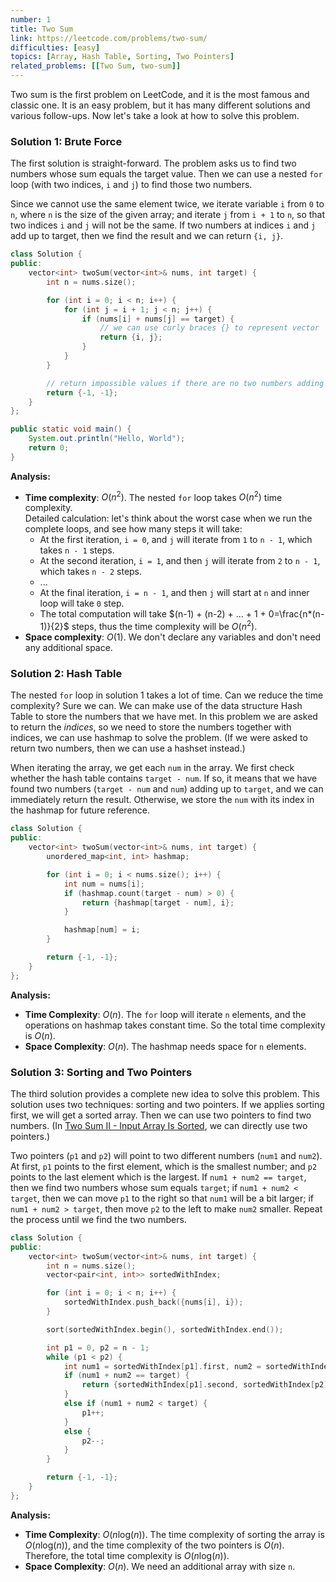 ```yaml
---
number: 1
title: Two Sum
link: https://leetcode.com/problems/two-sum/
difficulties: [easy]
topics: [Array, Hash Table, Sorting, Two Pointers]
related_problems: [[Two Sum, two-sum]]
---
```


Two sum is the first problem on LeetCode, and it is the most famous and classic one. It is an easy problem, but it has many different solutions and various follow-ups. Now let's take a look at how to solve this problem.

### Solution 1: Brute Force

The first solution is straight-forward. The problem asks us to find two numbers whose sum equals the target value. Then we can use a nested `for` loop (with two indices, `i` and `j`) to find those two numbers.

Since we cannot use the same element twice, we iterate variable `i` from `0` to `n`, where `n` is the size of the given array; and iterate `j` from `i + 1` to `n`, so that two indices `i` and `j` will not be the same. If two numbers at indices `i` and `j` add up to target, then we find the result and we can return `{i, j}`.

```cpp
class Solution {
public:
    vector<int> twoSum(vector<int>& nums, int target) {
        int n = nums.size();

        for (int i = 0; i < n; i++) {
            for (int j = i + 1; j < n; j++) {
                if (nums[i] + nums[j] == target) {
                    // we can use curly braces {} to represent vector
                    return {i, j};
                }
            }
        }

        // return impossible values if there are no two numbers adding up to target
        return {-1, -1};
    }
};
```

```java
public static void main() {
    System.out.println("Hello, World");
    return 0;
}
```

**Analysis:**

- **Time complexity**: $O(n^2)$. The nested `for` loop takes $O(n^2)$ time complexity.  
  Detailed calculation: let's think about the worst case when we run the complete loops, and see how many steps it will take:
  - At the first iteration, `i = 0`, and `j` will iterate from `1` to `n - 1`, which takes `n - 1` steps.
  - At the second iteration, `i = 1`, and then `j` will iterate from `2` to `n - 1`, which takes `n - 2` steps.
  - ...
  - At the final iteration, `i = n - 1`, and then `j` will start at `n` and inner loop will take `0` step.
  - The total computation will take $(n-1) + (n-2) + ... + 1 + 0=\frac{n*(n-1)}{2}$ steps, thus the time complexity will be $O(n^2)$.
- **Space complexity**: $O(1)$. We don't declare any variables and don't need any additional space.

### Solution 2: Hash Table

The nested `for` loop in solution 1 takes a lot of time. Can we reduce the time complexity? Sure we can. We can make use of the data structure Hash Table to store the numbers that we have met. In this problem we are asked to return the _indices_, so we need to store the numbers together with indices, we can use hashmap to solve the problem. (If we were asked to return two numbers, then we can use a hashset instead.)

When iterating the array, we get each `num` in the array. We first check whether the hash table contains `target - num`. If so, it means that we have found two numbers (`target - num` and `num`) adding up to `target`, and we can immediately return the result. Otherwise, we store the `num` with its index in the hashmap for future reference.

```cpp
class Solution {
public:
    vector<int> twoSum(vector<int>& nums, int target) {
        unordered_map<int, int> hashmap;

        for (int i = 0; i < nums.size(); i++) {
            int num = nums[i];
            if (hashmap.count(target - num) > 0) {
                return {hashmap[target - num], i};
            }

            hashmap[num] = i;
        }

        return {-1, -1};
    }
};
```

**Analysis:**

- **Time Complexity**: $O(n)$. The `for` loop will iterate `n` elements, and the operations on hashmap takes constant time. So the total time complexity is $O(n)$.
- **Space Complexity**: $O(n)$. The hashmap needs space for `n` elements.

### Solution 3: Sorting and Two Pointers

The third solution provides a complete new idea to solve this problem. This solution uses two techniques: sorting and two pointers. If we applies sorting first, we will get a sorted array. Then we can use two pointers to find two numbers. (In [Two Sum II - Input Array Is Sorted](https://leetcode.com/problems/two-sum-ii-input-array-is-sorted/), we can directly use two pointers.)

Two pointers (`p1` and `p2`) will point to two different numbers (`num1` and `num2`). At first, `p1` points to the first element, which is the smallest number; and `p2` points to the last element which is the largest. If `num1 + num2 == target`, then we find two numbers whose sum equals `target`; if `num1 + num2 < target`, then we can move `p1` to the right so that `num1` will be a bit larger; if `num1 + num2 > target`, then move `p2` to the left to make `num2` smaller. Repeat the process until we find the two numbers.

```cpp
class Solution {
public:
    vector<int> twoSum(vector<int>& nums, int target) {
        int n = nums.size();
        vector<pair<int, int>> sortedWithIndex;

        for (int i = 0; i < n; i++) {
            sortedWithIndex.push_back({nums[i], i});
        }

        sort(sortedWithIndex.begin(), sortedWithIndex.end());

        int p1 = 0, p2 = n - 1;
        while (p1 < p2) {
            int num1 = sortedWithIndex[p1].first, num2 = sortedWithIndex[p2].first;
            if (num1 + num2 == target) {
                return {sortedWithIndex[p1].second, sortedWithIndex[p2].second};
            }
            else if (num1 + num2 < target) {
                p1++;
            }
            else {
                p2--;
            }
        }

        return {-1, -1};
    }
};
```

**Analysis:**

- **Time Complexity**: $O(n\text{log}(n))$. The time complexity of sorting the array is $O(n\text{log}(n))$, and the time complexity of the two pointers is $O(n)$. Therefore, the total time complexity is $O(n\text{log}(n))$.
- **Space Complexity**: $O(n)$. We need an additional array with size `n`.
